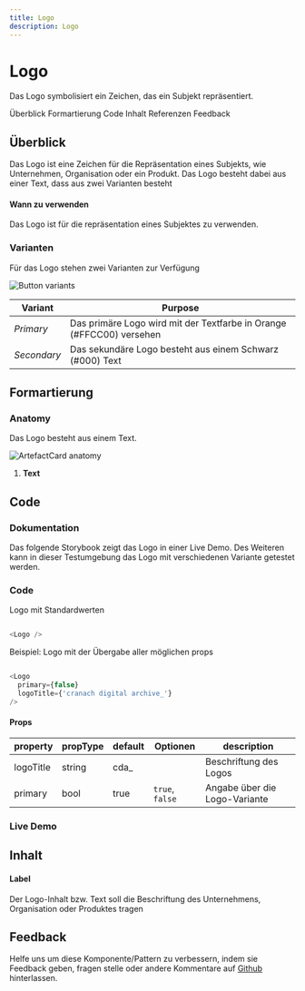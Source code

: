 ```yaml
---
title: Logo
description: Logo
---
```


# Logo

<PageDescription>

Das Logo symbolisiert ein Zeichen, das ein Subjekt repräsentiert.

</PageDescription>

<AnchorLinks>
  <AnchorLink>Überblick</AnchorLink>
  <AnchorLink>Formartierung</AnchorLink>
  <AnchorLink>Code</AnchorLink>
  <AnchorLink>Inhalt</AnchorLink>
  <AnchorLink>Referenzen</AnchorLink>
  <AnchorLink>Feedback</AnchorLink>
</AnchorLinks>










## Überblick


Das Logo ist eine Zeichen für die Repräsentation eines Subjekts, wie Unternehmen, Organisation oder ein Produkt. Das Logo besteht dabei aus einer Text, dass aus zwei Varianten besteht


#### Wann zu verwenden

Das Logo ist für die repräsentation eines Subjektes zu verwenden.

### Varianten

Für das Logo stehen zwei Varianten zur Verfügung

<Row>
<Column colLg={12}>

![Button variants](images/logo-variants.png)

</Column>
</Row>

| Variant     | Purpose                                                                                                                                                                                                                                                                                                                                       |
| ----------- | --------------------------------------------------------------------------------------------------------------------------------------------------------------------------------------------------------------------------------------------------------------------------------------------------------------------------------------------- |
| _Primary_   | Das primäre Logo wird mit der Textfarbe in Orange (#FFCC00) versehen |
| _Secondary_ | Das sekundäre Logo besteht aus einem Schwarz (#000) Text |











## Formartierung

### Anatomy

Das Logo besteht aus einem Text.

<ArtDirection>

![ArtefactCard anatomy](./images/logo-anatomy.png)

</ArtDirection>

1. **Text**









## Code

### Dokumentation

Das folgende Storybook zeigt das Logo in einer Live Demo. Des Weiteren kann in dieser Testumgebung das Logo mit verschiedenen Variante getestet werden.

<Row className="resource-card-group">

<Column colMd={4} colLg={4} noGutterSm>
  <ResourceCard
    subTitle="React Dokumentation"
    actionIcon="launch"
    aspectRatio="2:1"
    href="https://storybook-cranachdesign.netlify.app/?path=/story/atoms-logo--primary">

  </ResourceCard>

</Column>

</Row>


### Code

Logo mit Standardwerten

```javaScript path=CodeSandbox src=https://gatsby-theme-carbon.now.sh

<Logo />


```

Beispiel: Logo mit der Übergabe aller möglichen props

```javaScript path=CodeSandbox src=https://gatsby-theme-carbon.now.sh

<Logo
  primary={false}
  logoTitle={'cranach digital archive_'}
/>

```

#### Props

| property        | propType | default                        | Optionen                     | description |
| --------------- | -------- | ------------------------------ | ---------------------------- |------------------------------------------------------------------------------------ |
| logoTitle       | string   |  cda_                          |                              | Beschriftung des Logos |
| primary         | bool     |  true                          |  `true`, `false`             | Angabe über die Logo-Variante |

### Live Demo









## Inhalt

#### Label

Der Logo-Inhalt bzw. Text soll die Beschriftung des Unternehmens, Organisation oder Produktes tragen









## Feedback

Helfe uns um diese Komponente/Pattern zu verbessern, indem sie Feedback geben, fragen stelle oder andere Kommentare auf [Github](https://github.com/cranach-design-system/cranach-design/issues/new?assignees=&labels=&template=website-feedback.md&title=Website+feedback) hinterlassen.
